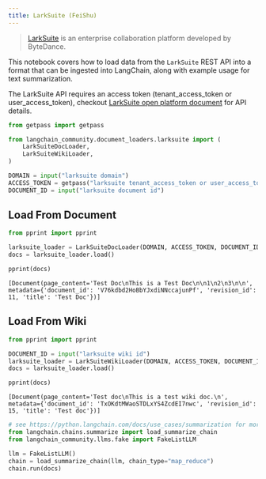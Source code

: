 ```yaml
---
title: LarkSuite (FeiShu)
---
```


>[LarkSuite](https://www.larksuite.com/) is an enterprise collaboration platform developed by ByteDance.

This notebook covers how to load data from the `LarkSuite` REST API into a format that can be ingested into LangChain, along with example usage for text summarization.

The LarkSuite API requires an access token (tenant_access_token or user_access_token), checkout [LarkSuite open platform document](https://open.larksuite.com/document) for API details.

```python
from getpass import getpass

from langchain_community.document_loaders.larksuite import (
    LarkSuiteDocLoader,
    LarkSuiteWikiLoader,
)

DOMAIN = input("larksuite domain")
ACCESS_TOKEN = getpass("larksuite tenant_access_token or user_access_token")
DOCUMENT_ID = input("larksuite document id")
```

## Load From Document

```python
from pprint import pprint

larksuite_loader = LarkSuiteDocLoader(DOMAIN, ACCESS_TOKEN, DOCUMENT_ID)
docs = larksuite_loader.load()

pprint(docs)
```

```output
[Document(page_content='Test Doc\nThis is a Test Doc\n\n1\n2\n3\n\n', metadata={'document_id': 'V76kdbd2HoBbYJxdiNNccajunPf', 'revision_id': 11, 'title': 'Test Doc'})]
```

## Load From Wiki

```python
from pprint import pprint

DOCUMENT_ID = input("larksuite wiki id")
larksuite_loader = LarkSuiteWikiLoader(DOMAIN, ACCESS_TOKEN, DOCUMENT_ID)
docs = larksuite_loader.load()

pprint(docs)
```

```output
[Document(page_content='Test doc\nThis is a test wiki doc.\n', metadata={'document_id': 'TxOKdtMWaoSTDLxYS4ZcdEI7nwc', 'revision_id': 15, 'title': 'Test doc'})]
```

```python
# see https://python.langchain.com/docs/use_cases/summarization for more details
from langchain.chains.summarize import load_summarize_chain
from langchain_community.llms.fake import FakeListLLM

llm = FakeListLLM()
chain = load_summarize_chain(llm, chain_type="map_reduce")
chain.run(docs)
```
